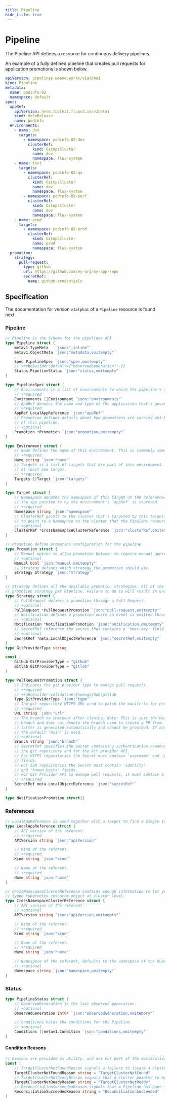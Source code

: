 ```yaml
---
title: Pipeline
hide_title: true
---
```


# Pipeline <TierLabel tiers="Enterprise" />

The Pipeline API defines a resource for continuous delivery pipelines.

An example of a fully defined pipeline that creates pull requests for application promotions is shown below.

```yaml
apiVersion: pipelines.weave.works/v1alpha1
kind: Pipeline
metadata:
  name: podinfo-02
  namespace: default
spec:
  appRef:
    apiVersion: helm.toolkit.fluxcd.io/v2beta1
    kind: HelmRelease
    name: podinfo
  environments:
    - name: dev
      targets:
        - namespace: podinfo-02-dev
          clusterRef:
            kind: GitopsCluster
            name: dev
            namespace: flux-system
    - name: test
      targets:
        - namespace: podinfo-02-qa
          clusterRef:
            kind: GitopsCluster
            name: dev
            namespace: flux-system
        - namespace: podinfo-02-perf
          clusterRef:
            kind: GitopsCluster
            name: dev
            namespace: flux-system
    - name: prod
      targets:
        - namespace: podinfo-02-prod
          clusterRef:
            kind: GitopsCluster
            name: prod
            namespace: flux-system
  promotion:
    strategy:
      pull-request:
        type: github
        url: https://github.com/my-org/my-app-repo
        secretRef:
          name: github-credentials
```

## Specification

The documentation for version `v1alpha1`  of a `Pipeline` resource is found next.

### Pipeline


```go
// Pipeline is the Schema for the pipelines API
type Pipeline struct {
	metav1.TypeMeta   `json:",inline"`
	metav1.ObjectMeta `json:"metadata,omitempty"`

	Spec PipelineSpec `json:"spec,omitempty"`
	// +kubebuilder:default={"observedGeneration":-1}
	Status PipelineStatus `json:"status,omitempty"`
}

type PipelineSpec struct {
	// Environments is a list of environments to which the pipeline's application is supposed to be deployed.
	// +required
	Environments []Environment `json:"environments"`
	// AppRef denotes the name and type of the application that's governed by the pipeline.
	// +required
	AppRef LocalAppReference `json:"appRef"`
	// Promotion defines details about how promotions are carried out between the environments
	// of this pipeline.
	// +optional
	Promotion *Promotion `json:"promotion,omitempty"`
}

type Environment struct {
	// Name defines the name of this environment. This is commonly something such as "dev" or "prod".
	// +required
	Name string `json:"name"`
	// Targets is a list of targets that are part of this environment. Each environment should have
	// at least one target.
	// +required
	Targets []Target `json:"targets"`
}

type Target struct {
	// Namespace denotes the namespace of this target on the referenced cluster. This is where
	// the app pointed to by the environment's `appRef` is searched.
	// +required
	Namespace string `json:"namespace"`
	// ClusterRef points to the cluster that's targeted by this target. If this field is not set, then the target is assumed
	// to point to a Namespace on the cluster that the Pipeline resources resides on (i.e. a local target).
	// +optional
	ClusterRef *CrossNamespaceClusterReference `json:"clusterRef,omitempty"`
}

// Promotion define promotion configuration for the pipeline.
type Promotion struct {
	// Manual option to allow promotion between to require manual approval before proceeding.
	// +optional
	Manual bool `json:"manual,omitempty"`
	// Strategy defines which strategy the promotion should use.
	Strategy Strategy `json:"strategy"`
}

// Strategy defines all the available promotion strategies. All of the fields in here are mutually exclusive, i.e. you can only select one
// promotion strategy per Pipeline. Failure to do so will result in undefined behaviour.
type Strategy struct {
	// PullRequest defines a promotion through a Pull Request.
	// +optional
	PullRequest *PullRequestPromotion `json:"pull-request,omitempty"`
	// Notification defines a promotion where an event is emitted through Flux's notification-controller each time an app is to be promoted.
	// +optional
	Notification *NotificationPromotion `json:"notification,omitempty"`
	// SecrefRef reference the secret that contains a 'hmac-key' field with HMAC key used to authenticate webhook calls.
	// +optional
	SecretRef *meta.LocalObjectReference `json:"secretRef,omitempty"`
}
type GitProviderType string

const (
	Github GitProviderType = "github"
	Gitlab GitProviderType = "gitlab"
)

type PullRequestPromotion struct {
	// Indicates the git provider type to manage pull requests.
	// +required
	// +kubebuilder:validation:Enum=github;gitlab
	Type GitProviderType `json:"type"`
	// The git repository HTTPS URL used to patch the manifests for promotion.
	// +required
	URL string `json:"url"`
	// The branch to checkout after cloning. Note: This is just the base
	// branch and does not denote the branch used to create a PR from. The
	// latter is generated automatically and cannot be provided. If not specified
	// the default "main" is used.
	// +optional
	Branch string `json:"branch"`
	// SecretRef specifies the Secret containing authentication credentials for
	// the git repository and for the Git provider API.
	// For HTTPS repositories the Secret must contain 'username' and 'password'
	// fields.
	// For SSH repositories the Secret must contain 'identity'
	// and 'known_hosts' fields.
	// For Git Provider API to manage pull requests, it must contain a 'token' field.
	// +required
	SecretRef meta.LocalObjectReference `json:"secretRef"`
}

type NotificationPromotion struct{}

```

### References

```go
// LocalAppReference is used together with a Target to find a single instance of an application on a certain cluster.
type LocalAppReference struct {
	// API version of the referent.
	// +required
	APIVersion string `json:"apiVersion"`

	// Kind of the referent.
	// +required
	Kind string `json:"kind"`

	// Name of the referent.
	// +required
	Name string `json:"name"`
}

// CrossNamespaceClusterReference contains enough information to let you locate the
// typed Kubernetes resource object at cluster level.
type CrossNamespaceClusterReference struct {
	// API version of the referent.
	// +optional
	APIVersion string `json:"apiVersion,omitempty"`

	// Kind of the referent.
	// +required
	Kind string `json:"kind"`

	// Name of the referent.
	// +required
	Name string `json:"name"`

	// Namespace of the referent, defaults to the namespace of the Kubernetes resource object that contains the reference.
	// +optional
	Namespace string `json:"namespace,omitempty"`
}
```

### Status

```go
type PipelineStatus struct {
	// ObservedGeneration is the last observed generation.
	// +optional
	ObservedGeneration int64 `json:"observedGeneration,omitempty"`

	// Conditions holds the conditions for the Pipeline.
	// +optional
	Conditions []metav1.Condition `json:"conditions,omitempty"`
}
```

#### Condition Reasons
```go
// Reasons are provided as utility, and are not part of the declarative API.
const (
	// TargetClusterNotFoundReason signals a failure to locate a cluster resource on the management cluster.
	TargetClusterNotFoundReason string = "TargetClusterNotFound"
	// TargetClusterNotReadyReason signals that a cluster pointed to by a Pipeline is not ready.
	TargetClusterNotReadyReason string = "TargetClusterNotReady"
	// ReconciliationSucceededReason signals that a Pipeline has been successfully reconciled.
	ReconciliationSucceededReason string = "ReconciliationSucceeded"
)
```

